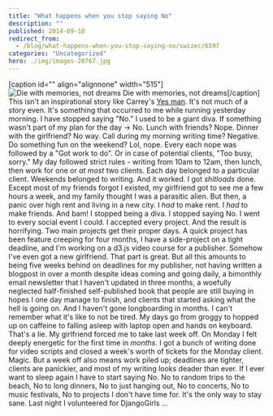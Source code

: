 ```yaml
---
title: "What happens when you stop saying No"
description: ""
published: 2014-09-10
redirect_from:
  - /blog/what-happens-when-you-stop-saying-no/swizec/6597
categories: "Uncategorized"
hero: ./img/images-20767.jpg
---
```


\[caption id="" align="alignnone" width="515"]![Die with memories, not dreams](./img/images-20767.jpg "Die with memories, not dreams") Die with memories, not dreams\[/caption] This isn't an inspirational story like Carrey's [Yes man](http://www.amazon.com/Yes-Man-Blu-ray-Jim-Carrey/dp/B001FB55M6%3FSubscriptionId%3D0G81C5DAZ03ZR9WH9X82%26tag%3Dageewitahat-20%26linkCode%3Dxm2%26camp%3D2025%26creative%3D165953%26creativeASIN%3DB001FB55M6 "Yes Man [Blu-ray]"). It's not much of a story even. It's something that occurred to me while running yesterday morning. I have stopped saying "No." I used to be a giant diva. If something wasn't part of my plan for the day -> No. Lunch with friends? Nope. Dinner with the girlfriend? No way. Call during my morning writing time? Negative. Do something fun on the weekend? Lol, nope. Every each nope was followed by a "Got work to do". Or in case of potential clients, "Too busy, sorry." My day followed strict rules - writing from 10am to 12am, then lunch, then work for one or _at most_ two clients. Each day belonged to a particular client. Weekends belonged to writing. And it worked. I got _shitloads_ done. Except most of my friends forgot I existed, my girlfriend got to see me a few hours a week, and my family thought I was a parasitic alien. But then, a panic over high rent and living in a new city. I _had_ to make rent. I _had_ to make friends. And bam! I stopped being a diva. I stopped saying No. I went to every social event I could. I accepted every project. And the result is horrifying. Two main projects get their proper days. A quick project has been feature creeping for four months, I have a side-project on a tight deadline, and I'm working on a d3.js video course for a publisher. Somehow I've even got a new girlfriend. That part is great. But all this amounts to being five weeks behind on deadlines for my publisher, not having written a blogpost in over a month despite ideas coming and going daily, a bimonthly email newsletter that I haven't updated in three months, a woefully neglected half-finished self-published book that people are still buying in hopes I one day manage to finish, and clients that started asking what the hell is going on. And I haven't gone longboarding in months. I can't remember what it's like to not be tired. My days go from groggy to hopped up on caffeine to falling asleep with laptop open and hands on keyboard. That's a lie. My girlfriend forced me to take last week off. On Monday I felt deeply energetic for the first time in _months_. I got a bunch of writing done for video scripts and closed a week's worth of tickets for the Monday client. Magic. But a week off also means work piled up; deadlines are tighter, clients are panickier, and most of my writing looks deader than ever. If I ever want to sleep again I have to start saying No. No to random trips to the beach, No to long dinners, No to just hanging out, No to concerts, No to music festivals, No to projects I don't have time for. It's the only way to stay sane. Last night I volunteered for DjangoGirls ...
